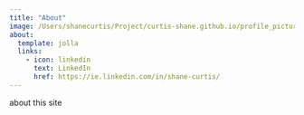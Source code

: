 ```yaml
---
title: "About"
image: /Users/shanecurtis/Project/curtis-shane.github.io/profile_picture.jpg
about:
  template: jolla
  links: 
    - icon: linkedin 
      text: LinkedIn
      href: https://ie.linkedin.com/in/shane-curtis/
---
```


about this site

